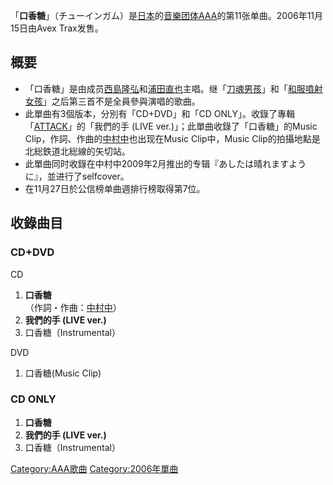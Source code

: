 {{Multiple issues|
{{Unreferenced|time=2020-01-17T03:47:32+00:00}}
{{Notability Unreferenced|time=2020-02-22T08:03:30+00:00}}
}}
{{Infobox Single 
| Name           = 口香糖
| Cover          = AAA_-_チューインガム.jpg
| Artist         = [[AAA_(團體)|AAA]]
| Album          = [[ALL_(AAA專輯)|ALL]] 
| A-side         = 口香糖
| B-side         = 我们的手（LIVE ver.）
| Released       = 2006年11月15日
| Format         = [[单曲|單曲]] 
| Recorded       = 2006年<br/>{{JPN}}
| Genre          = [[J-POP|J-POP]]
| Length         = <!-- 分秒 -->
| Label          = [[爱贝克思|avex trax]]
| Writer         = 中村中 
| Producer       = Max Matsuura
| Certification  = 
| Chart position = * 週間最高排名第7位<small>（[[Oricon公信榜|Oricon]]）</small>
| Last single    =[["Q"|"Q"]]<br/>（2006年）
| This single    ='''口香糖'''<br/> （2006年）
| Next single    =[[Black_&_White_(AAA单曲)|Black & White]]<br/> （2006年）
}}
「'''口香糖'''」（チューインガム）是[[日本|日本]]的[[音乐团体|音樂团体]][[AAA_(团体)|AAA]]的第11张单曲。2006年11月15日由Avex Trax发售。

== 概要 ==
* 「口香糖」是由成员[[西島隆弘|西島隆弘]]和[[浦田直也|浦田直也]]主唱。继「[[刀魂男孩_/_和服噴射女孩|刀魂男孩]]」和「[[刀魂男孩_/_和服噴射女孩|和服噴射女孩]]」之后第三首不是全員參與演唱的歌曲。
* 此單曲有3個版本，分別有「CD+DVD」和「CD ONLY」。收錄了專輯「[[ATTACK_(AAA專輯)|ATTACK]]」的「我們的手 (LIVE ver.)」；此單曲收錄了「口香糖」的Music Clip，作詞、作曲的[[中村中|中村中]]也出现在Music Clip中，Music Clip的拍攝地點是北総鉄道北総線的矢切站。
* 此單曲同时收錄在中村中2009年2月推出的专辑『あしたは晴れますように』，並进行了selfcover。
* 在11月27日於公信榜单曲週排行榜取得第7位。

== 收錄曲目 ==
===CD+DVD===
;CD
# '''口香糖'''<br/>（作詞・作曲：[[中村中|中村中]]）
# '''我們的手 (LIVE ver.)'''
# 口香糖（Instrumental）

;DVD
#口香糖(Music Clip)
===CD ONLY===
# '''口香糖'''
# '''我們的手 (LIVE ver.)'''
# 口香糖（Instrumental）

{{AAA}}

{{DEFAULTSORT:Chewing Gum}}
[[Category:AAA歌曲|Category:AAA歌曲]]
[[Category:2006年單曲|Category:2006年單曲]]